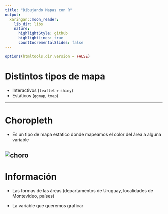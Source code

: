 ```yaml
---
title: "Dibujando Mapas con R"
output:
  xaringan::moon_reader:
    lib_dir: libs
    nature:
      highlightStyle: github
      highlightLines: true
      countIncrementalSlides: false
---
```


```r
options(htmltools.dir.version = FALSE)
```

# Distintos tipos de mapa

- Interactivos (`leaflet` + `shiny`)
- Estáticos (`ggmap`, `tmap`)

---

# Choropleth

- Es un tipo de mapa estático donde mapeamos el color del área a alguna variable

![choro](./imgs/choropleth.jpg)
---
# Información

- Las formas de las áreas (departamentos de Uruguay, localidades de Montevideo, países)

- La variable que queremos graficar
